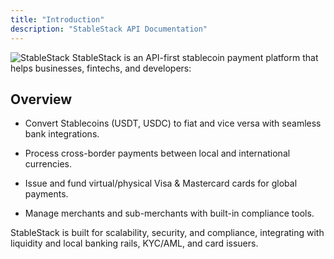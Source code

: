 ```yaml
---
title: "Introduction"
description: "StableStack API Documentation"
---
```


<Frame>
  <img
    className="block"
    src="/images/stablestack-banner.png"
    alt="StableStack"
  />
</Frame>

<Note>
  StableStack is an API-first stablecoin payment platform that helps businesses, fintechs, and developers:
</Note>

## Overview

* Convert Stablecoins (USDT, USDC) to fiat and vice versa with seamless bank integrations.

* Process cross-border payments between local and international currencies.

* Issue and fund virtual/physical Visa & Mastercard cards for global payments.

* Manage merchants and sub-merchants with built-in compliance tools.

StableStack is built for scalability, security, and compliance, integrating with liquidity and local banking rails, KYC/AML, and card issuers.


